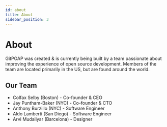 ```yaml
---
id: about
title: About
sidebar_position: 3
---
```


# About

GitPOAP was created & is currently being built by a team passionate about improving the experience of open source development. Members of the team are located primarily in the US, but are found around the world.

## Our Team

- Colfax Selby (Boston) - Co-founder & CEO
- Jay Puntham-Baker (NYC) - Co-founder & CTO
- Anthony Burzillo (NYC) - Software Engineer
- Aldo Lamberti (San Diego) - Software Engineer
- Arvi Mudaliyar (Barcelona) - Designer
